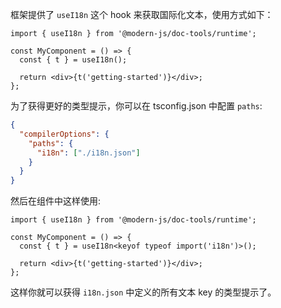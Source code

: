 框架提供了 `useI18n` 这个 hook 来获取国际化文本，使用方式如下：

```tsx
import { useI18n } from '@modern-js/doc-tools/runtime';

const MyComponent = () => {
  const { t } = useI18n();

  return <div>{t('getting-started')}</div>;
};
```

为了获得更好的类型提示，你可以在 tsconfig.json 中配置 `paths`:

```json
{
  "compilerOptions": {
    "paths": {
      "i18n": ["./i18n.json"]
    }
  }
}
```

然后在组件中这样使用:

```tsx
import { useI18n } from '@modern-js/doc-tools/runtime';

const MyComponent = () => {
  const { t } = useI18n<keyof typeof import('i18n')>();

  return <div>{t('getting-started')}</div>;
};
```

这样你就可以获得 `i18n.json` 中定义的所有文本 key 的类型提示了。
